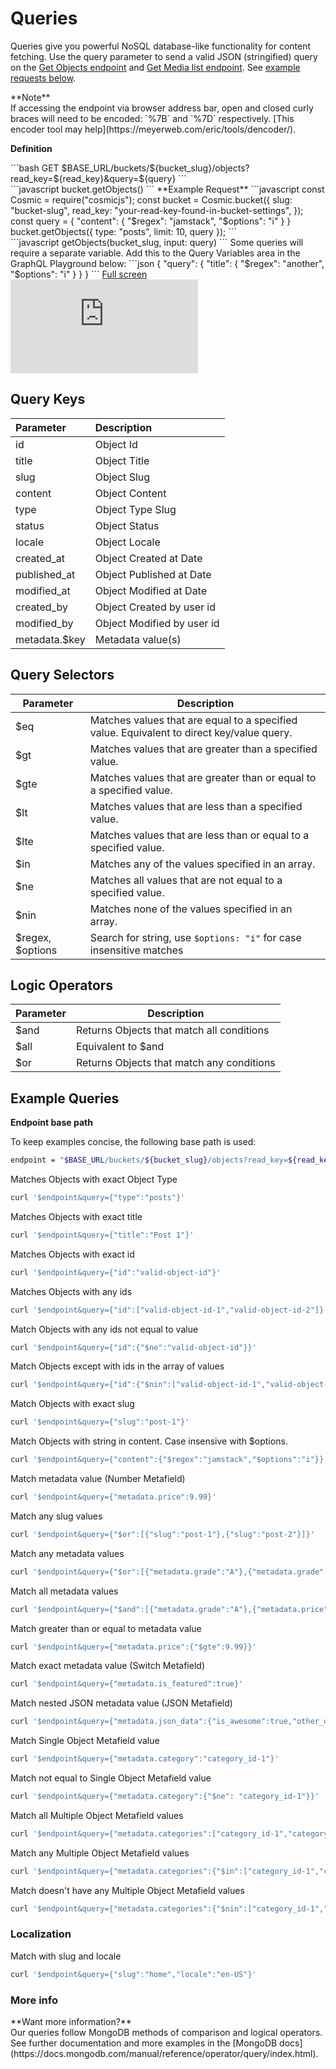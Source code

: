 
# Queries

Queries give you powerful NoSQL database-like functionality for content fetching. Use the query parameter to send a valid JSON (stringified) query on the [Get Objects endpoint](/api-reference/objects#get-objects) and [Get Media list endpoint](/api-reference/media#get-media-list). See [example requests below](/api-reference/queries/#example-queries).

<Callout emoji="✅">
**Note**
<br />
If accessing the endpoint via browser address bar, open and closed
curly braces will need to be encoded: `%7B` and `%7D` respectively. [This
encoder tool may help](https://meyerweb.com/eric/tools/dencoder/).

</Callout>

**Definition**

<Tabs>
<div label="REST">
```bash
GET $BASE_URL/buckets/${bucket_slug}/objects?read_key=${read_key}&query=${query}
```

</div>

<div label="Node.js">
```javascript
bucket.getObjects()
```
**Example Request**
```javascript
const Cosmic = require("cosmicjs");
const bucket = Cosmic.bucket({
  slug: "bucket-slug",
  read_key: "your-read-key-found-in-bucket-settings",
});
const query = {
  "content":
    {
      "$regex": "jamstack",
      "$options": "i"
    }
  }
bucket.getObjects({
  type: "posts",
  limit: 10,
  query
});
```
</div>

<div label="GraphQL">
```javascript
getObjects(bucket_slug, input: query)
```
  Some queries will require a separate variable. Add this to the Query Variables area in the GraphQL Playground below:
```json
{
  "query": {
    "title": {
      "$regex": "another",
      "$options": "i"
    }
  }
}
```
<a href="https://cosmic-graphql-playground.netlify.app/?endpoint=https%3A%2F%2Fgraphql.cosmicjs.com%2Fv2&query=%20query%20%28%24query%3A%20JSON%29%20%7B%0A%20%20%20%20getObjects%28%0A%20%20%20%20%20%20%20%20bucket_slug%3A%20%22simple-react-blog%22%2C%0A%20%20%20%20%20%20%20%20input%3A%20%7B%20%0A%20%20%20%20%20%20%20%20%20%20type%3A%22posts%22%0A%20%20%20%20%20%20%20%20%20%20query%3A%20%24query%0A%20%20%20%20%20%20%20%20%20%20props%3A%20%22title%2Cslug%2Cmetadata.author%22%0A%20%20%20%20%20%20%20%20%7D%0A%20%20%29%20%7B%0A%20%20%20%20objects%20%7B%0A%20%20%20%20%20%20%20%20title%0A%20%20%20%20%20%20%09slug%0A%20%20%20%20%20%20%20%20metadata%0A%20%20%20%20%7D%0A%20%20%7D%0A%7D">Full screen</a>
<iframe src="https://cosmic-graphql-playground.netlify.app/?endpoint=https%3A%2F%2Fgraphql.cosmicjs.com%2Fv2&query=%20query%20%28%24query%3A%20JSON%29%20%7B%0A%20%20%20%20getObjects%28%0A%20%20%20%20%20%20%20%20bucket_slug%3A%20%22simple-react-blog%22%2C%0A%20%20%20%20%20%20%20%20input%3A%20%7B%20%0A%20%20%20%20%20%20%20%20%20%20type%3A%22posts%22%0A%20%20%20%20%20%20%20%20%20%20query%3A%20%24query%0A%20%20%20%20%20%20%20%20%20%20props%3A%20%22title%2Cslug%2Cmetadata.author%22%0A%20%20%20%20%20%20%20%20%7D%0A%20%20%29%20%7B%0A%20%20%20%20objects%20%7B%0A%20%20%20%20%20%20%20%20title%0A%20%20%20%20%20%20%09slug%0A%20%20%20%20%20%20%20%20metadata%0A%20%20%20%20%7D%0A%20%20%7D%0A%7D" frameBorder="0" style={{ width: '100%', height: '470px'}}></iframe>
</div>
</Tabs>

## Query Keys

| Parameter     | Description                |
| :------------ | :------------------------- |
| id            | Object Id                  |
| title         | Object Title               |
| slug          | Object Slug                |
| content       | Object Content             |
| type          | Object Type Slug           |
| status        | Object Status              |
| locale        | Object Locale              |
| created_at    | Object Created at Date     |
| published_at  | Object Published at Date   |
| modified_at   | Object Modified at Date    |
| created_by    | Object Created by user id  |
| modified_by   | Object Modified by user id |
| metadata.$key | Metadata value(s)          |

## Query Selectors

| Parameter        | Description                                                                               |
| ---------------- | ----------------------------------------------------------------------------------------- |
| $eq              | Matches values that are equal to a specified value. Equivalent to direct key/value query. |
| $gt              | Matches values that are greater than a specified value.                                   |
| $gte             | Matches values that are greater than or equal to a specified value.                       |
| $lt              | Matches values that are less than a specified value.                                      |
| $lte             | Matches values that are less than or equal to a specified value.                          |
| $in              | Matches any of the values specified in an array.                                          |
| $ne              | Matches all values that are not equal to a specified value.                               |
| $nin             | Matches none of the values specified in an array.                                         |
| $regex, $options | Search for string, use `$options: "i"` for case insensitive matches                       |

## Logic Operators

| Parameter | Description                               |
| --------- | ----------------------------------------- |
| $and      | Returns Objects that match all conditions |
| $all      | Equivalent to $and                        |
| $or       | Returns Objects that match any conditions |

## Example Queries

**Endpoint base path**

To keep examples concise, the following base path is used:

```bash
endpoint = "$BASE_URL/buckets/${bucket_slug}/objects?read_key=${read_key}&props=title,slug,metadata"
```

Matches Objects with exact Object Type

```bash
curl '$endpoint&query={"type":"posts"}'
```

Matches Objects with exact title

```bash
curl '$endpoint&query={"title":"Post 1"}'
```

Matches Objects with exact id

```bash
curl '$endpoint&query={"id":"valid-object-id"}'
```

Matches Objects with any ids

```bash
curl '$endpoint&query={"id":["valid-object-id-1","valid-object-id-2"]}'
```

Match Objects with any ids not equal to value

```bash
curl '$endpoint&query={"id":{"$ne":"valid-object-id"}}'
```

Match Objects except with ids in the array of values

```bash
curl '$endpoint&query={"id":{"$nin":["valid-object-id-1","valid-object-id-2"]}}'
```

Match Objects with exact slug

```bash
curl '$endpoint&query={"slug":"post-1"}'
```

Match Objects with string in content. Case insensive with $options.

```bash
curl '$endpoint&query={"content":{"$regex":"jamstack","$options":"i"}}'
```

Match metadata value (Number Metafield)

```bash
curl '$endpoint&query={"metadata.price":9.99}'
```

Match any slug values

```bash
curl '$endpoint&query={"$or":[{"slug":"post-1"},{"slug":"post-2"}]}'
```

Match any metadata values

```bash
curl '$endpoint&query={"$or":[{"metadata.grade":"A"},{"metadata.grade":"B"}]}'
```

Match all metadata values

```bash
curl '$endpoint&query={"$and":[{"metadata.grade":"A"},{"metadata.price":{"$lt":10}}]}'
```

Match greater than or equal to metadata value

```bash
curl '$endpoint&query={"metadata.price":{"$gte":9.99}}'
```

Match exact metadata value (Switch Metafield)

```bash
curl '$endpoint&query={"metadata.is_featured":true}'
```

Match nested JSON metadata value (JSON Metafield)

```bash
curl '$endpoint&query={"metadata.json_data":{"is_awesome":true,"other_data":{"nested":"yep"}}}'
```

Match Single Object Metafield value

```bash
curl '$endpoint&query={"metadata.category":"category_id-1"}'
```

Match not equal to Single Object Metafield value

```bash
curl '$endpoint&query={"metadata.category":{"$ne": "category_id-1"}}'
```

Match all Multiple Object Metafield values

```bash
curl '$endpoint&query={"metadata.categories":["category_id-1","category_id-2"]}'
```

Match any Multiple Object Metafield values

```bash
curl '$endpoint&query={"metadata.categories":{"$in":["category_id-1","category_id-2"]}}'
```

Match doesn't have any Multiple Object Metafield values

```bash
curl '$endpoint&query={"metadata.categories":{"$nin":["category_id-1","category_id-2"]}}'
```

### Localization

Match with slug and locale

```bash
curl '$endpoint&query={"slug":"home","locale":"en-US"}'
```

### More info

<Callout>
  **Want more information?**
  <br />
  Our queries follow MongoDB methods of comparison and logical operators. See
  further documentation and more examples in the [MongoDB
  docs](https://docs.mongodb.com/manual/reference/operator/query/index.html).
</Callout>
